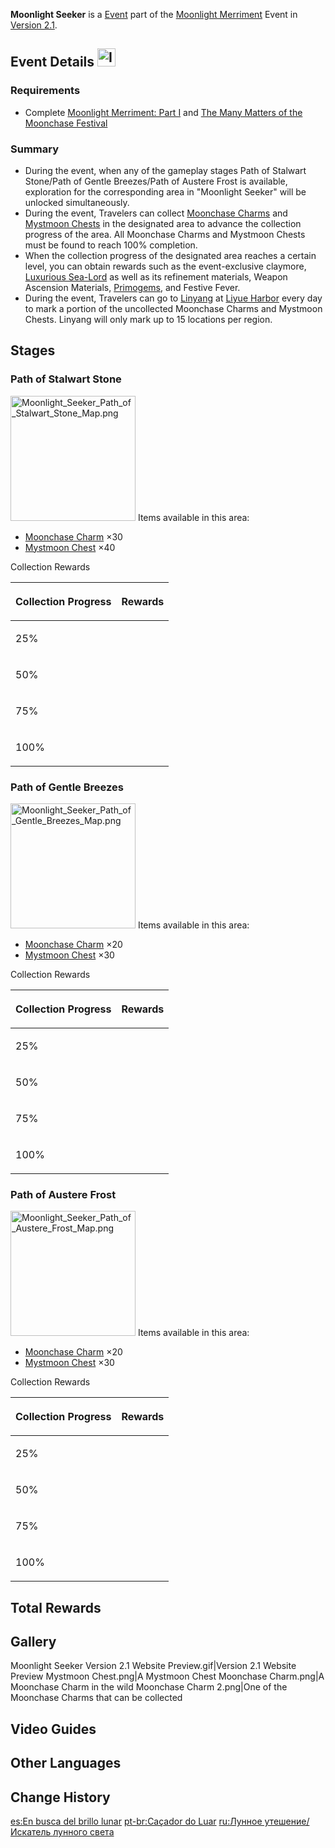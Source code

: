 {{EventTabs
|subpage1=Moonchase Tales
|subpage2=Moonlight Seeker
|subpage3=Trail of Delicacies
}}
{{Event
|name              = Moonlight Seeker
|image             = Moonlight Seeker.png
|type              = In-Game
|type2             = Sub
|time_known        = yes
|time_start        = 2021-09-27 10:00:00
|time_end          = 2021-10-11 03:59:59
}}
{{Description|During the Moonchase Festival, the Adventurers' Guild will place Moonchase Charms and Mystmoon Chests across the land. Collect these precious items and obtain the rewards prepared by the Guild.}}
'''Moonlight Seeker''' is a [[Event]] part of the [[Moonlight Merriment]] Event in [[Version 2.1]].

==Event Details [[File:Icon Moonchase Charms.svg|frameless|29x29px]]==
{{Description|During the Moonchase Festival, the Adventurers' Guild will place Moonchase Charms and Mystmoon Chests across the land. Collect these precious items and obtain the rewards prepared by the Guild. Linyang, the person in charge of this event, is very familiar with the positions of these mysterious objects. Stumped adventurers can ask for her help each day in identifying some key hints as to where they might be found.|Events Overview description}}
===Requirements===
* Complete [[Moonlight Merriment: Part I]] and [[The Many Matters of the Moonchase Festival]]

===Summary===
* During the event, when any of the gameplay stages Path of Stalwart Stone/Path of Gentle Breezes/Path of Austere Frost is available, exploration for the corresponding area in "Moonlight Seeker" will be unlocked simultaneously.
* During the event, Travelers can collect [[Moonchase Charm]]s and [[Mystmoon Chest]]s in the designated area to advance the collection progress of the area. All Moonchase Charms and Mystmoon Chests must be found to reach 100% completion.
* When the collection progress of the designated area reaches a certain level, you can obtain rewards such as the event-exclusive claymore, [[Luxurious Sea-Lord]] as well as its refinement materials, Weapon Ascension Materials, [[Primogem]]s, and Festive Fever.
* During the event, Travelers can go to [[Linyang]] at [[Liyue Harbor]] every day to mark a portion of the uncollected Moonchase Charms and Mystmoon Chests. Linyang will only mark up to 15 locations per region.

==Stages==
===Path of Stalwart Stone===
[[File:Moonlight Seeker Path of Stalwart Stone Map.png|200px|thumb|right]]
Items available in this area:
*[[Moonchase Charm]] ×30
*[[Mystmoon Chest]] ×40

;Collection Rewards
{| class="article-table" style="text-align: center"
! Collection Progress || Rewards
|-
| 25%
| {{Card|Lustrous Stone from Guyun|4}}{{Card|Mora|20,000}}{{Card|Moonchase Festival Festive Fever|50}}
|-
| 50%
| {{Card|Mist Veiled Mercury Elixir|4}}{{Card|Mora|20,000}}{{Card|Moonchase Festival Festive Fever|50}}
|-
| 75%
| {{Card|Piece of Aerosiderite|4}}{{Card|Mora|20,000}}{{Card|Moonchase Festival Festive Fever|50}}
|-
| 100%
| {{Card|Luxurious Sea-Lord|1}}{{Card|Mora|20,000}}{{Card|Moonchase Festival Festive Fever|50}}
|}

===Path of Gentle Breezes===
[[File:Moonlight Seeker Path of Gentle Breezes Map.png|200px|thumb|right]]
Items available in this area:
*[[Moonchase Charm]] ×20
*[[Mystmoon Chest]] ×30

;Collection Rewards
{| class="article-table" style="text-align: center"
! Collection Progress || Rewards
|-
| 25%
| {{Card|Chains of the Dandelion Gladiator|4}}{{Card|Mora|20,000}}{{Card|Moonchase Festival Festive Fever|50}}
|-
| 50%
| {{Card|Debris of Decarabian's City|4}}{{Card|Mora|20,000}}{{Card|Moonchase Festival Festive Fever|50}}
|-
| 75%
| {{Card|Boreal Wolf's Cracked Tooth|4}}{{Card|Mora|20,000}}{{Card|Moonchase Festival Festive Fever|50}}
|-
| 100%
| {{Card|Emperor's Balsam|1}}{{Card|Mora|20,000}}{{Card|Moonchase Festival Festive Fever|50}}
|}

===Path of Austere Frost===
[[File:Moonlight Seeker Path of Austere Frost Map.png|200px|thumb|right]]
Items available in this area:
*[[Moonchase Charm]] ×20
*[[Mystmoon Chest]] ×30

;Collection Rewards
{| class="article-table" style="text-align: center"
! Collection Progress || Rewards
|-
| 25%
| {{Card|Mystic Enhancement Ore|6}}{{Card|Mora|20,000}}{{Card|Moonchase Festival Festive Fever|50}}
|-
| 50%
| {{Card|Mystic Enhancement Ore|6}}{{Card|Mora|20,000}}{{Card|Moonchase Festival Festive Fever|50}}
|-
| 75%
| {{Card|Mystic Enhancement Ore|6}}{{Card|Mora|20,000}}{{Card|Moonchase Festival Festive Fever|50}}
|-
| 100%
| {{Card|Emperor's Balsam|1}}{{Card|Mora|20,000}}{{Card|Moonchase Festival Festive Fever|50}}
|}

==Total Rewards==
{{Event Rewards
|Mora = 160,000
|Mystic Enhancement Ore = 18
|Luxurious Sea-Lord = 1
|Emperor's Balsam = 2
|Chains of the Dandelion Gladiator = 4
|Debris of Decarabian's City = 4
|Boreal Wolf's Cracked Tooth = 4
|Lustrous Stone from Guyun = 4
|Mist Veiled Mercury Elixir = 4
|Piece of Aerosiderite = 4
|type = Sub Event
|sort = Mora,Mystic Enhancement Ore,Luxurious Sea-Lord,Emperor's Balsam,Chains of the Dandelion Gladiator,Debris of Decarabian's City,Boreal Wolf's Cracked Tooth,Lustrous Stone from Guyun,Mist Veiled Mercury Elixir,Piece of Aerosiderite
}}
{{Event Rewards
|type = Event Items
|Moonchase Charm = 70
|sort = Moonchase Charm
}}

==Gallery==
<gallery>
Moonlight Seeker Version 2.1 Website Preview.gif|Version 2.1 Website Preview
Mystmoon Chest.png|A Mystmoon Chest
Moonchase Charm.png|A Moonchase Charm in the wild
Moonchase Charm 2.png|One of the Moonchase Charms that can be collected
</gallery>

==Video Guides==
{{EVT
|video1   = https://youtu.be/ivTQrqttXDs
|caption1 = Path of Stalwart Stone

|video2   = https://youtu.be/0HAc4Lcp__I
|caption2 = Path of Gentle Breezes

|video3   = https://youtu.be/IaTv2ZZmD9M
|caption3 = Path of Austere Frost
}}

==Other Languages==
{{Other Languages
|en      = Moonlight Seeker
|zhs     = 觅取月晖
|zhs_rm  = Mìqǔ Yuèhuī
|zht     = 覓取月暉
|zht_rm  = Mìqǔ Yuèhuī
|zh_tl   = Seeking Moonlight
|ja      = 月光を求めて
|ja_rm   = Gekkou wo Motomete
|ja_tl   = Moonlight Seeking
|ko      = 달빛을 찾아서
|ko_rm   = Dalbicheul Chajaseo
|ko_tl   = Finding Moonlight
|es      = En busca del brillo lunar
|es_tl   = In Search of the Moonlight
|fr      = Chercheur de lune
|fr_tl   = Moon Seeker
|ru      = Искатель лунного света
|ru_tl   = Moonlight Seeker
|th      = ตามหาแสงจันทร์
|th_rm   = 
|th_tl   = 
|vi      = Đi Tìm Ánh Trăng
|vi_tl   = 
|de      = Mondscheinsucher
|de_tl   = Moon Shine Seeker
|id      = Pemburu Cahaya Rembulan
|id_tl   = Moonlight Seeker
|pt      = Caçador do Luar
|pt_tl   = 
|tr      = Ay Işığı Peşinde
|tr_tl   = 
|it      = Cercatore della luna
|it_tl   = 
}}

==Change History==
{{Change History|2.1}}

[[es:En busca del brillo lunar]]
[[pt-br:Caçador do Luar]]
[[ru:Лунное утешение/Искатель лунного света]]